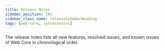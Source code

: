 ```yaml
---
title: Release Notes
sidebar_position: 101
sidebar_class_name: releaseSidebarHeading
tags: [web-core, releasenotes]
---
```



The release notes lists all new features, resolved issues, and known issues of Web Core in chronological order.

<ReleaseNotesGenerator noteKey="web-core" />